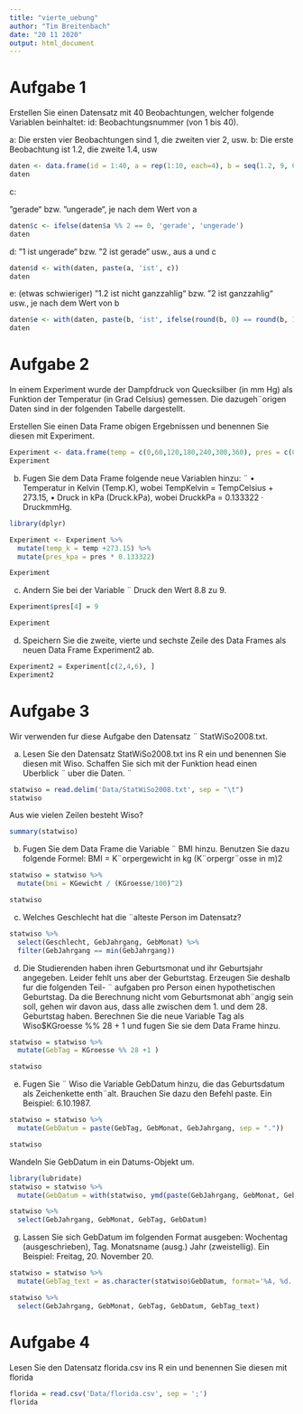 ---
title: "vierte_uebung"
author: "Tim Breitenbach"
date: "20 11 2020"
output: html_document
---

#  Aufgabe 1
Erstellen Sie einen Datensatz mit 40 Beobachtungen, welcher folgende Variablen beinhaltet:
id: Beobachtungsnummer (von 1 bis 40).

a: Die ersten vier Beobachtungen sind 1, die zweiten vier 2, usw.
b: Die erste Beobachtung ist 1.2, die zweite 1.4, usw
```{r}
daten <- data.frame(id = 1:40, a = rep(1:10, each=4), b = seq(1.2, 9, 0.2))
daten

```
c:

”gerade“ bzw. ”ungerade“, je nach dem Wert von a


```{r}
daten$c <- ifelse(daten$a %% 2 == 0, 'gerade', 'ungerade')
daten
```

d:
”1 ist ungerade“ bzw. ”2 ist gerade“ usw., aus a und c

```{r}
daten$d <- with(daten, paste(a, 'ist', c))
daten
```

e: (etwas schwieriger) ”1.2 ist nicht ganzzahlig“ bzw. ”2 ist ganzzahlig“ usw., je nach dem Wert von b

```{r}
daten$e <- with(daten, paste(b, 'ist', ifelse(round(b, 0) == round(b, 10), 'ganzzahlig', 'nicht ganzzahlig')))
daten
```

# Aufgabe 2

In einem Experiment wurde der Dampfdruck von Quecksilber (in mm Hg) als Funktion der Temperatur (in Grad Celsius) gemessen. Die dazugeh¨origen Daten sind in der
folgenden Tabelle dargestellt.

Erstellen Sie einen Data Frame obigen Ergebnissen und benennen Sie diesen mit
Experiment.

```{r}
Experiment <- data.frame(temp = c(0,60,120,180,240,300,360), pres = c(0.0002,0.03,0.75,8.8,57,247,806))
Experiment
```

(b) Fugen Sie dem Data Frame folgende neue Variablen hinzu: ¨
• Temperatur in Kelvin (Temp.K), wobei TempKelvin = TempCelsius + 273.15,
• Druck in kPa (Druck.kPa), wobei DruckkPa = 0.133322 · DruckmmHg.


```{r}
library(dplyr)

Experiment <- Experiment %>%
  mutate(temp_k = temp +273.15) %>%
  mutate(pres_kpa = pres * 0.133322)

Experiment


```

(c) Andern Sie bei der Variable ¨ Druck den Wert 8.8 zu 9.

```{r}
Experiment$pres[4] = 9

Experiment
```

(d) Speichern Sie die zweite, vierte und sechste Zeile des Data Frames als neuen Data
Frame Experiment2 ab.

```{r}
Experiment2 = Experiment[c(2,4,6), ]
Experiment2
```

# Aufgabe 3

Wir verwenden fur diese Aufgabe den Datensatz ¨ StatWiSo2008.txt.

(a) Lesen Sie den Datensatz StatWiSo2008.txt ins R ein und benennen Sie diesen
mit Wiso. Schaffen Sie sich mit der Funktion head einen Uberblick ¨ uber die Daten. ¨


```{r}
statwiso = read.delim('Data/StatWiSo2008.txt', sep = "\t")
statwiso
```

Aus wie vielen Zeilen besteht Wiso?

```{r}
summary(statwiso)
```
(b) Fugen Sie dem Data Frame die Variable ¨ BMI hinzu. Benutzen Sie dazu folgende
Formel:
BMI = K¨orpergewicht in kg
(K¨orpergr¨osse in m)2

```{r}
statwiso = statwiso %>%
  mutate(bmi = KGewicht / (KGroesse/100)^2)

statwiso
```

(c) Welches Geschlecht hat die ¨alteste Person im Datensatz?

```{r}
statwiso %>%
  select(Geschlecht, GebJahrgang, GebMonat) %>%
  filter(GebJahrgang == min(GebJahrgang))
```

(d) Die Studierenden haben ihren Geburtsmonat und ihr Geburtsjahr angegeben. Leider fehlt uns aber der Geburtstag. Erzeugen Sie deshalb fur die folgenden Teil- ¨
aufgaben pro Person einen hypothetischen Geburtstag. Da die Berechnung nicht
vom Geburtsmonat abh¨angig sein soll, gehen wir davon aus, dass alle zwischen
dem 1. und dem 28. Geburtstag haben. Berechnen Sie die neue Variable Tag als
Wiso$KGroesse %% 28 + 1 und fugen Sie sie dem Data Frame hinzu. 

```{r}
statwiso = statwiso %>%
  mutate(GebTag = KGroesse %% 28 +1 )

statwiso
```

(e) Fugen Sie ¨ Wiso die Variable GebDatum hinzu, die das Geburtsdatum als Zeichenkette enth¨alt. Brauchen Sie dazu den Befehl paste.
Ein Beispiel: 6.10.1987.

```{r}
statwiso = statwiso %>%
  mutate(GebDatum = paste(GebTag, GebMonat, GebJahrgang, sep = "."))

statwiso
```
Wandeln Sie GebDatum in ein Datums-Objekt um.

```{r}
library(lubridate)
statwiso = statwiso %>%
  mutate(GebDatum = with(statwiso, ymd(paste(GebJahrgang, GebMonat, GebTag, sep= ' '))))

statwiso %>%
  select(GebJahrgang, GebMonat, GebTag, GebDatum)
```
(g) Lassen Sie sich GebDatum im folgenden Format ausgeben:
Wochentag (ausgeschrieben), Tag. Monatsname (ausg.) Jahr (zweistellig).
Ein Beispiel: Freitag, 20. November 20.


```{r}

statwiso = statwiso %>%
  mutate(GebTag_text = as.character(statwiso$GebDatum, format='%A, %d. %B %y'))

statwiso %>%
  select(GebJahrgang, GebMonat, GebTag, GebDatum, GebTag_text)
```


#  Aufgabe 4
Lesen Sie den Datensatz florida.csv ins R ein und benennen Sie diesen mit florida

```{r}
florida = read.csv('Data/florida.csv', sep = ';')
florida

```




